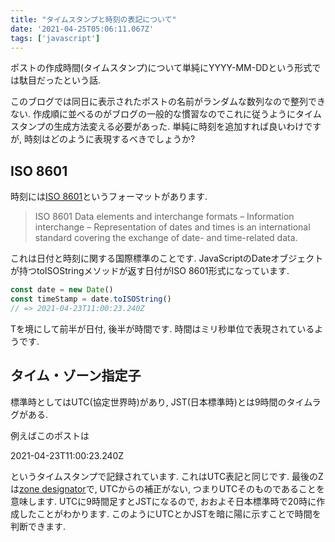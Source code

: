 ```yaml
---
title: "タイムスタンプと時刻の表記について"
date: '2021-04-25T05:06:11.067Z'
tags: ['javascript']
---
```


ポストの作成時間(タイムスタンプ)について単純にYYYY-MM-DDという形式では駄目だったという話.
<!-- sep -->
このブログでは同日に表示されたポストの名前がランダムな数列なので整列できない. 作成順に並べるのがブログの一般的な慣習なのでこれに従うようにタイムスタンプの生成方法変える必要があった. 単純に時刻を追加すれば良いわけですが, 時刻はどのように表現するべきでしょうか?

## ISO 8601

時刻には[ISO 8601](https://en.wikipedia.org/wiki/ISO_8601)というフォーマットがあります.

> ISO 8601 Data elements and interchange formats – Information interchange – Representation of dates and times is an international standard covering the exchange of date- and time-related data.

これは日付と時刻に関する国際標準のことです. JavaScriptのDateオブジェクトが持つtoISOStringメソッドが返す日付がISO 8601形式になっています.

```javascript
const date = new Date()
const timeStamp = date.toISOString()
// => 2021-04-23T11:00:23.240Z
```

Tを境にして前半が日付, 後半が時間です. 時間はミリ秒単位で表現されているようです.

## タイム・ゾーン指定子

標準時としてはUTC(協定世界時)があり, JST(日本標準時)とは9時間のタイムラグがある.

例えばこのポストは

2021-04-23T11:00:23.240Z

というタイムスタンプで記録されています. これはUTC表記と同じです. 最後のZは[zone designator](https://en.wikipedia.org/wiki/ISO_8601#Time_zone_designators)で, UTCからの補正がない, つまりUTCそのものであることを意味します. UTCに9時間足すとJSTになるので, おおよそ日本標準時で20時に作成したことがわかります. このようにUTCとかJSTを暗に陽に示すことで時間を判断できます.